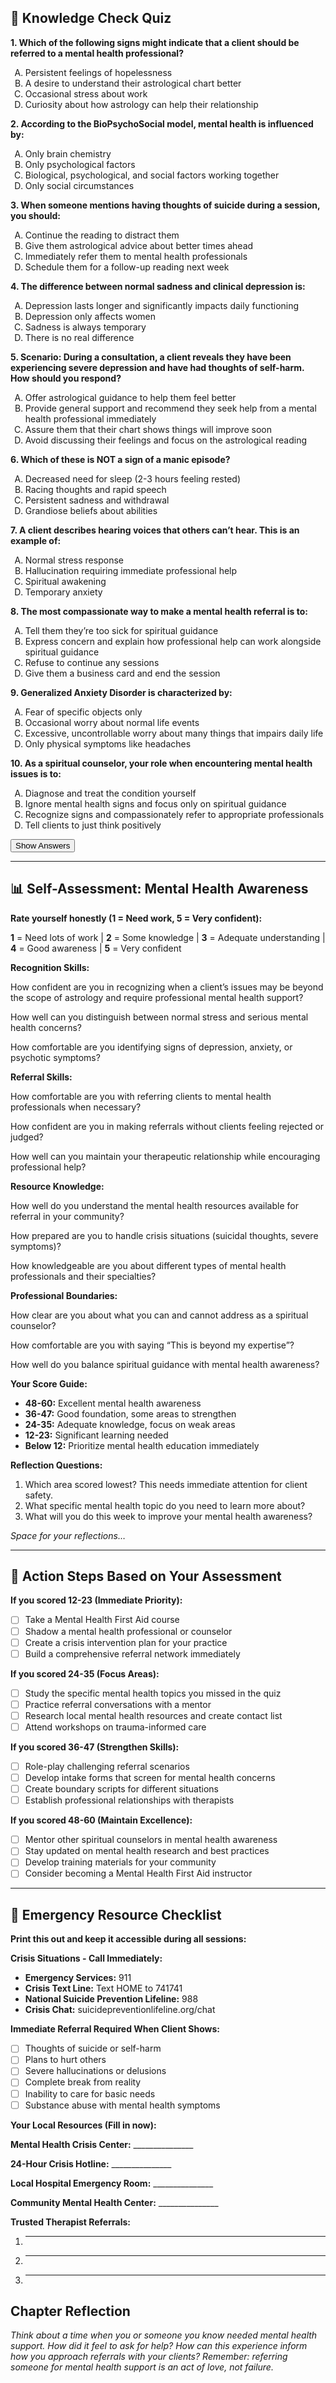 ## 📝 Knowledge Check Quiz {.quiz-title}

::: {.quiz-box}

**1. Which of the following signs might indicate that a client should be referred to a mental health professional?**

A) Persistent feelings of hopelessness  
B) A desire to understand their astrological chart better  
C) Occasional stress about work  
D) Curiosity about how astrology can help their relationship

**2. According to the BioPsychoSocial model, mental health is influenced by:**

A) Only brain chemistry  
B) Only psychological factors  
C) Biological, psychological, and social factors working together  
D) Only social circumstances

**3. When someone mentions having thoughts of suicide during a session, you should:**

A) Continue the reading to distract them  
B) Give them astrological advice about better times ahead  
C) Immediately refer them to mental health professionals  
D) Schedule them for a follow-up reading next week

**4. The difference between normal sadness and clinical depression is:**

A) Depression lasts longer and significantly impacts daily functioning  
B) Depression only affects women  
C) Sadness is always temporary  
D) There is no real difference

**5. Scenario: During a consultation, a client reveals they have been experiencing severe depression and have had thoughts of self-harm. How should you respond?**

A) Offer astrological guidance to help them feel better  
B) Provide general support and recommend they seek help from a mental health professional immediately  
C) Assure them that their chart shows things will improve soon  
D) Avoid discussing their feelings and focus on the astrological reading

**6. Which of these is NOT a sign of a manic episode?**

A) Decreased need for sleep (2-3 hours feeling rested)  
B) Racing thoughts and rapid speech  
C) Persistent sadness and withdrawal  
D) Grandiose beliefs about abilities

**7. A client describes hearing voices that others can't hear. This is an example of:**

A) Normal stress response  
B) Hallucination requiring immediate professional help  
C) Spiritual awakening  
D) Temporary anxiety

**8. The most compassionate way to make a mental health referral is to:**

A) Tell them they're too sick for spiritual guidance  
B) Express concern and explain how professional help can work alongside spiritual guidance  
C) Refuse to continue any sessions  
D) Give them a business card and end the session

**9. Generalized Anxiety Disorder is characterized by:**

A) Fear of specific objects only  
B) Occasional worry about normal life events  
C) Excessive, uncontrollable worry about many things that impairs daily life  
D) Only physical symptoms like headaches

**10. As a spiritual counselor, your role when encountering mental health issues is to:**

A) Diagnose and treat the condition yourself  
B) Ignore mental health signs and focus only on spiritual guidance  
C) Recognize signs and compassionately refer to appropriate professionals  
D) Tell clients to just think positively

<button onclick="toggleAnswers()" class="show-answers-btn">Show Answers</button>

::: {.answers-content style="display: none;"}

**Answer Key:** 

1. **A** - Persistent feelings of hopelessness (This is a key sign of depression requiring professional help)
2. **C** - Biological, psychological, and social factors working together
3. **C** - Immediately refer them to mental health professionals (Safety is always the priority)
4. **A** - Depression lasts longer and significantly impacts daily functioning
5. **B** - Provide general support and recommend they seek help from a mental health professional immediately
6. **C** - Persistent sadness and withdrawal (This is a sign of depression, not mania)
7. **B** - Hallucination requiring immediate professional help
8. **B** - Express concern and explain how professional help can work alongside spiritual guidance
9. **C** - Excessive, uncontrollable worry about many things that impairs daily life
10. **C** - Recognize signs and compassionately refer to appropriate professionals

**If you missed more than 2 questions:** Review the chapter sections on warning signs and referral guidelines.

:::
:::

---

## 📊 Self-Assessment: Mental Health Awareness

::: {.assessment-box}

**Rate yourself honestly (1 = Need work, 5 = Very confident):**

::: {.rating-scale}
**1** = Need lots of work | **2** = Some knowledge | **3** = Adequate understanding | **4** = Good awareness | **5** = Very confident
:::

**Recognition Skills:**

How confident are you in recognizing when a client's issues may be beyond the scope of astrology and require professional mental health support?

How well can you distinguish between normal stress and serious mental health concerns?

How comfortable are you identifying signs of depression, anxiety, or psychotic symptoms?

**Referral Skills:**

How comfortable are you with referring clients to mental health professionals when necessary?

How confident are you in making referrals without clients feeling rejected or judged?

How well can you maintain your therapeutic relationship while encouraging professional help?

**Resource Knowledge:**

How well do you understand the mental health resources available for referral in your community?

How prepared are you to handle crisis situations (suicidal thoughts, severe symptoms)?

How knowledgeable are you about different types of mental health professionals and their specialties?

**Professional Boundaries:**

How clear are you about what you can and cannot address as a spiritual counselor?

How comfortable are you with saying "This is beyond my expertise"?

How well do you balance spiritual guidance with mental health awareness?

::: {.scoring-guide}

**Your Score Guide:**

- **48-60:** Excellent mental health awareness
- **36-47:** Good foundation, some areas to strengthen  
- **24-35:** Adequate knowledge, focus on weak areas
- **12-23:** Significant learning needed
- **Below 12:** Prioritize mental health education immediately

:::

**Reflection Questions:**

1. Which area scored lowest? This needs immediate attention for client safety.
2. What specific mental health topic do you need to learn more about?
3. What will you do this week to improve your mental health awareness?

::: {.writing-space}

*Space for your reflections...*

:::
:::

---

## 🎯 Action Steps Based on Your Assessment

::: {.action-box}

**If you scored 12-23 (Immediate Priority):**

- [ ] Take a Mental Health First Aid course
- [ ] Shadow a mental health professional or counselor
- [ ] Create a crisis intervention plan for your practice
- [ ] Build a comprehensive referral network immediately

**If you scored 24-35 (Focus Areas):**

- [ ] Study the specific mental health topics you missed in the quiz
- [ ] Practice referral conversations with a mentor
- [ ] Research local mental health resources and create contact list
- [ ] Attend workshops on trauma-informed care

**If you scored 36-47 (Strengthen Skills):**

- [ ] Role-play challenging referral scenarios
- [ ] Develop intake forms that screen for mental health concerns
- [ ] Create boundary scripts for different situations
- [ ] Establish professional relationships with therapists

**If you scored 48-60 (Maintain Excellence):**

- [ ] Mentor other spiritual counselors in mental health awareness
- [ ] Stay updated on mental health research and best practices
- [ ] Develop training materials for your community
- [ ] Consider becoming a Mental Health First Aid instructor
:::

---

## 🚨 Emergency Resource Checklist

::: {.crisis-resources}

**Print this out and keep it accessible during all sessions:**

::: {.emergency-box}

**Crisis Situations - Call Immediately:**

- **Emergency Services:** 911
- **Crisis Text Line:** Text HOME to 741741
- **National Suicide Prevention Lifeline:** 988
- **Crisis Chat:** suicidepreventionlifeline.org/chat
:::

::: {.warning-signs-box}

**Immediate Referral Required When Client Shows:**

- [ ] Thoughts of suicide or self-harm
- [ ] Plans to hurt others
- [ ] Severe hallucinations or delusions
- [ ] Complete break from reality
- [ ] Inability to care for basic needs
- [ ] Substance abuse with mental health symptoms

:::

::: {.local-resources}

**Your Local Resources (Fill in now):**

**Mental Health Crisis Center:** _______________

**24-Hour Crisis Hotline:** _______________

**Local Hospital Emergency Room:** _______________

**Community Mental Health Center:** _______________

**Trusted Therapist Referrals:** 

1. _______________
2. _______________
3. _______________

:::
:::

## **Chapter Reflection**

*Think about a time when you or someone you know needed mental health support. How did it feel to ask for help? How can this experience inform how you approach referrals with your clients? Remember: referring someone for mental health support is an act of love, not failure.*

<script src="../scripts/quiz-interactions.js"></script>
